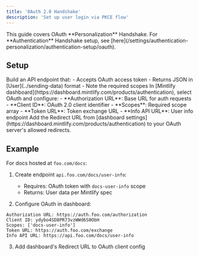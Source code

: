 ```yaml
---
title: 'OAuth 2.0 Handshake'
description: 'Set up user login via PKCE flow'
---
```


<Info>
  This guide covers OAuth **Personalization** Handshake. For **Authentication** Handshake setup, see [here](/settings/authentication-personalization/authentication-setup/oauth).
</Info>

## Setup

<Steps>
  <Step title="Create Info API">
    Build an API endpoint that:
    - Accepts OAuth access token
    - Returns JSON in [User](../sending-data) format
    - Note the required scopes
  </Step>
  <Step title="Configure Personalization">
    In [Mintlify dashboard](https://dashboard.mintlify.com/products/authentication), select OAuth and configure:
    - **Authorization URL**: Base URL for auth requests
    - **Client ID**: OAuth 2.0 client identifier
    - **Scopes**: Required scope array
    - **Token URL**: Token exchange URL
    - **Info API URL**: User info endpoint
  </Step>
  <Step title="Set Redirect URL">
    Add the Redirect URL from [dashboard settings](https://dashboard.mintlify.com/products/authentication) to your OAuth server's allowed redirects.
  </Step>
</Steps>

## Example

For docs hosted at `foo.com/docs`:

1. Create endpoint `api.foo.com/docs/user-info`:
   - Requires: OAuth token with `docs-user-info` scope
   - Returns: User data per Mintlify spec

2. Configure OAuth in dashboard:
```
Authorization URL: https://auth.foo.com/authorization
Client ID: ydybo4SD8PR73vzWWd6S0ObH
Scopes: ['docs-user-info']
Token URL: https://auth.foo.com/exchange
Info API URL: https://api.foo.com/docs/user-info
```

3. Add dashboard's Redirect URL to OAuth client config